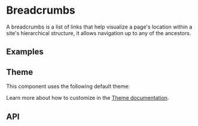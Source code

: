 
# Breadcrumbs
A breadcrumbs is a list of links that help visualize a page's location within a 
site's hierarchical structure, it allows navigation up to any of the ancestors.

## Examples
<StoryRenderer path="components/Breadcrumbs.story.tsx" name="Basic" storybookKey="components-layout-breadcrumbs--basic" />

## Theme
This component uses the following default theme:

<ThemeRender name="breadcrumbs" />

Learn more about how to customize in the [Theme documentation](/docs/theme/getting-started).

## API
<PropsTable name="Breadcrumbs" />
